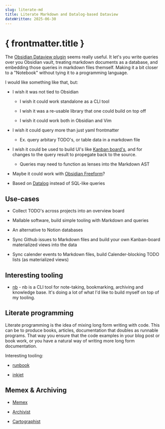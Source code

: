 ```yaml
---
slug: literate-md
title: Literate Markdown and Datalog-based Dataview
dateWritten: 2025-06-30
---
```


# { frontmatter.title }

The [Obsidian Dataview plugin](https://github.com/blacksmithgu/obsidian-dataview) seems really useful.
It let's you write queries over you Obsidian vault, treating markdown documents as a database,
and embedding those queries in markdown files themself.
Making it a bit closer to a "Notebook" without tying it to a programming language.

I would like something like that, but:

- I wish it was not tied to Obsidian

   - I wish it could work standalone as a CLI tool

   - I wish it was a re-usable library that one could build on top off

   - I wish it could work both in Obsidian and Vim

- I wish it could query more than just yaml frontmatter

   - Ex. query arbitary TODO's, or table data in a markdown file

- I wish it could be used to build UI's like [Kanban board's](https://publish.obsidian.md/kanban/Obsidian+Kanban+Plugin), and for changes to the query result to propegate back to the source.

   - Queries may need to function as lenses into the Markdown AST

- Maybe it could work with [Obsidian Freeform](https://macwright.com/2024/06/02/freeform)?

- Based on [Datalog](/garden/datalog) instead of SQL-like queries

## Use-cases

- Collect TODO's across projects into an overview board

- Mallable software, build simple tooling with Markdown and queries

- An alternative to Notion databases

- Sync Github issues to Markdown files and build your own Kanban-board materialized views into the data

- Sync calender events to Markdown files, build Calender-blocking TODO lists (as materialized views)

## Interesting tooling

- [nb](https://github.com/xwmx/nb) - nb is a CLI tool for note-taking, bookmarking, archiving and knowledge base. It's doing a lot of what I'd like to build myself on top of my tooling.

## Literate programming

Literate programming is the idea of mixing long form writing with code.
This can be to produce books, articles, documentation that doubles as runnable programs.
That way you ensure that the code examples in your blog post or book work,
or you have a natural way of writing more long form documentation.

Interesting tooling:

- [runbook](https://github.com/khalidx/runbook)

- [inkjet](https://github.com/brandonkal/inkjet)

## Memex & Archiving

- [Memex](https://szymonkaliski.com/writing/2020-04-19-memex-dreams/)

- [Archivist](https://github.com/szymonkaliski/archivist)

- [Cartographist](https://github.com/szymonkaliski/cartographist)
